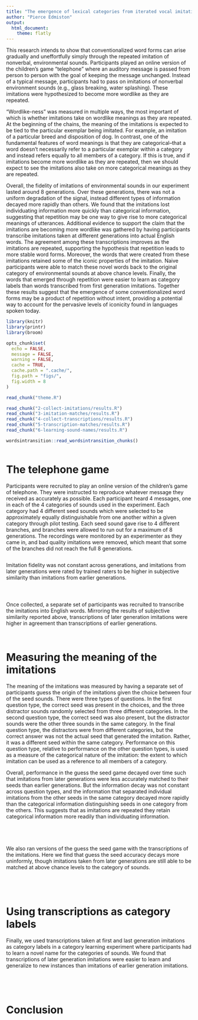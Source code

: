 ```yaml
---
title: "The emergence of lexical categories from iterated vocal imitation"
author: "Pierce Edmiston"
output:
  html_document:
    theme: flatly
---
```


This research intends to show that conventionalized word forms can arise gradually and uneffortfully simply through the repeated imitation of nonverbal, environmental sounds. Participants played an online version of the children's game "telephone" where an auditory message is passed from person to person with the goal of keeping the message unchanged. Instead of a typical message, participants had to pass on imitations of nonverbal environment sounds (e.g., glass breaking, water splashing). These imitations were hypothesized to become more wordlike as they are repeated.

"Wordlike-ness" was measured in multiple ways, the most important of which is whether imitations take on wordlike meanings as they are repeated. At the beginning of the chains, the meaning of the imitations is expected to be tied to the particular exemplar being imitated. For example, an imitation of a particular breed and disposition of dog. In contrast, one of the fundamental features of word meanings is that they are categorical--that a word doesn't necessarily refer to a particular exemplar within a category and instead refers equally to all members of a category. If this is true, and if imitations become more wordlike as they are repeated, then we should expect to see the imitations also take on more categorical meanings as they are repeated.

Overall, the fidelity of imitations of environmental sounds in our experiment lasted around 8 generations. Over these generations, there was not a uniform degradation of the signal, instead different types of information decayed more rapidly than others. We found that the imitations lost individuating information more quickly than categorical information, suggesting that repetition may be one way to give rise to more categorical meanings of utterances. Additional evidence to support the claim that the imitations are becoming more wordlike was gathered by having participants transcribe imitations taken at different generations into actual English words. The agreement among these transcriptions improves as the imitations are repeated, supporting the hypothesis that repetition leads to more stable word forms. Moreover, the words that were created from these imitations retained some of the iconic properties of the imitation. Naive participants were able to match these novel words back to the original category of environmental sounds at above chance levels. Finally, the words that emerged through repetition were easier to learn as category labels than words transcribed from first generation imitations. Together these results suggest that the emergence of some conventionalized word forms may be a product of repetition without intent, providing a potential way to account for the pervasive levels of iconicity found in languages spoken today.

```r
library(knitr)
library(printr)
library(broom)

opts_chunk$set(
  echo = FALSE,
  message = FALSE,
  warning = FALSE,
  cache = TRUE,
  cache.path = ".cache/",
  fig.path = "figs/",
  fig.width = 8
)

read_chunk("theme.R")

read_chunk("2-collect-imitations/results.R")
read_chunk("3-imitation-matches/results.R")
read_chunk("4-collect-transcriptions/results.R")
read_chunk("5-transcription-matches/results.R")
read_chunk("6-learning-sound-names/results.R")

wordsintransition::read_wordsintransition_chunks()
```

```r
```

# The telephone game

Participants were recruited to play an online version of the children's game of telephone. They were instructed to reproduce whatever message they received as accurately as possible. Each participant heard 4 messages, one in each of the 4 categories of sounds used in the experiment. Each category had 4 different seed sounds which were selected to be approximately equally distinguishable from one another within a given category through pilot testing. Each seed sound gave rise to 4 different branches, and branches were allowed to run out for a maximum of 8 generations. The recordings were monitored by an experimenter as they came in, and bad quality imitations were removed, which meant that some of the branches did not reach the full 8 generations.

```r
```

Imitation fidelity was not constant across generations, and imitations from later generations were rated by trained raters to be higher in subjective similarity than imitations from earlier generations.

```r
```

```r
```

```r
```

Once collected, a separate set of participants was recruited to transcribe the imitations into English words. Mirroring the results of subjective similarity reported above, transcriptions of later generation imitations were higher in agreement than transcriptions of earlier generations.

```r
```

```r
```

# Measuring the meaning of the imitations

The meaning of the imitations was measured by having a separate set of participants guess the origin of the imitations given the choice between four of the seed sounds. There were three types of questions. In the first question type, the correct seed was present in the choices, and the three distractor sounds randomly selected from three different categories. In the second question type, the correct seed was also present, but the distractor sounds were the other three sounds in the same category. In the final question type, the distractors were from different categories, but the correct answer was not the actual seed that generated the imitation. Rather, it was a different seed within the same category. Performance on this question type, relative to performance on the other question types, is used as a measure of the categorical nature of the imitation: the extent to which imitation can be used as a reference to all members of a category.

Overall, performance in the guess the seed game decayed over time such that imitations from later generations were less accurately matched to their seeds than earlier generations. But the information decay was not constant across question types, and the information that separated individual imitations from the other seeds in the same category decayed more rapidly than the categorical information distinguishing seeds in one category from the others. This suggests that as imitations are repeated they retain categorical information more readily than individuating information.

```r
```

```r
```

```r
```

```r
```

We also ran versions of the guess the seed game with the transcriptions of the imitations. Here we find that guess the seed accuracy decays more uninformly, though imitations taken from later generations are still able to be matched at above chance levels to the category of sounds.

```r
```

```r
```

```r
```

```r
```

# Using transcriptions as category labels

Finally, we used transcriptions taken at first and last generation imitations as category labels in a category learning experiment where participants had to learn a novel name for the categories of sounds. We found that transcriptions of later generation imitations were easier to learn and generalize to new instances than imitations of earlier generation imitations.

```r
```

```r
```

```r
```

```r
```

# Conclusion